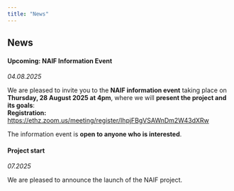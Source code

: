 ```yaml
---
title: "News"
---
```



## News

#### Upcoming: NAIF Information Event
*04.08.2025*

We are pleased to invite you to the **NAIF information event** taking place on **Thursday, 28 August 2025 at 4pm**, where we will **present the project and its goals**:  
**Registration:** [https://ethz.zoom.us/meeting/register/IhpjFBgVSAWnDm2W43dXRw](https://ethz.zoom.us/meeting/register/IhpjFBgVSAWnDm2W43dXRw)  
  
The information event is **open to anyone who is interested**.


#### Project start
*07.2025*

We are pleased to announce the launch of the NAIF project.
